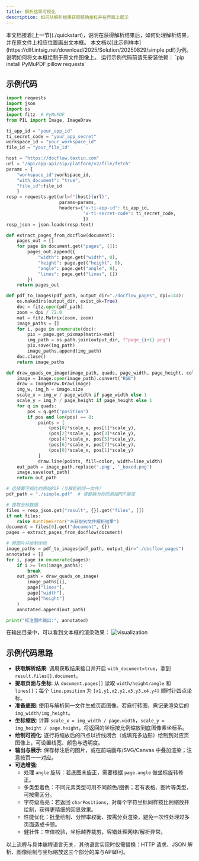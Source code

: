```yaml
---
title: 解析结果可视化
description: 如何从解析结果获取精确坐标并在界面上展示
---
```


<Tip>
本文档接着[上一节](./quickstart)，说明在获得解析结果后，如何处理解析结果，并在原文件上相应位置画出文本框。
</Tip>
<Tip>
本文档以[此示例样本](https://dllf.intsig.net/download/2025/Solution/20250829/simple.pdf)为例。说明如何将文本框绘制于原文件图像上。
</Tip>

<Tip>
运行示例代码前请先安装依赖：
`pip install PyMuPDF pillow requests`
</Tip>

## 示例代码

<CodeGroup>

```python Python icon=python expandable lines
import requests
import json
import os
import fitz  # PyMuPDF
from PIL import Image, ImageDraw

ti_app_id = "your_app_id"
ti_secret_code = "your_app_secret"
workspace_id = "your_workspace_id"
file_id = "your_file_id"

host = "https://docflow.textin.com"
url = "/api/app-api/sip/platform/v2/file/fetch"
params = {
    "workspace_id":workspace_id, 
    "with_document": "true", 
    "file_id":file_id
    }
resp = requests.get(url=f"{host}{url}", 
                    params=params,
                    headers={"x-ti-app-id": ti_app_id,
                             "x-ti-secret-code": ti_secret_code,
                             })
resp_json = json.loads(resp.text)

def extract_pages_from_docflow(document):
    pages_out = []
    for page in document.get("pages", []):
        pages_out.append({
            "width": page.get("width", 0),
            "height": page.get("height", 0),
            "angle": page.get("angle", 0),
            "lines": page.get("lines", [])
        })
    return pages_out

def pdf_to_images(pdf_path, output_dir="./docflow_pages", dpi=144):
    os.makedirs(output_dir, exist_ok=True)
    doc = fitz.open(pdf_path)
    zoom = dpi / 72.0
    mat = fitz.Matrix(zoom, zoom)
    image_paths = []
    for i, page in enumerate(doc):
        pix = page.get_pixmap(matrix=mat)
        img_path = os.path.join(output_dir, f"page_{i+1}.png")
        pix.save(img_path)
        image_paths.append(img_path)
    doc.close()
    return image_paths

def draw_quads_on_image(image_path, quads, page_width, page_height, color=(26,102,255), line_width=2):
    image = Image.open(image_path).convert("RGB")
    draw = ImageDraw.Draw(image)
    img_w, img_h = image.size
    scale_x = img_w / page_width if page_width else 1
    scale_y = img_h / page_height if page_height else 1
    for q in quads:
        pos = q.get("position")
        if pos and len(pos) == 8:
            points = [
                (pos[0]*scale_x, pos[1]*scale_y),
                (pos[2]*scale_x, pos[3]*scale_y),
                (pos[4]*scale_x, pos[5]*scale_y),
                (pos[6]*scale_x, pos[7]*scale_y),
                (pos[0]*scale_x, pos[1]*scale_y)
            ]
            draw.line(points, fill=color, width=line_width)
    out_path = image_path.replace('.png', '_boxed.png')
    image.save(out_path)
    return out_path

# 选择要可视化的原始PDF（与解析的同一文件）
pdf_path = "./simple.pdf"  # 请替换为你的原始PDF路径

# 提取坐标数据
files = resp_json.get("result", {}).get("files", [])
if not files:
    raise RuntimeError("未获取到文件解析结果")
document = files[0].get("document", {})
pages = extract_pages_from_docflow(document)

# 转图片并绘制坐标
image_paths = pdf_to_images(pdf_path, output_dir="./docflow_pages")
annotated = []
for i, page in enumerate(pages):
    if i >= len(image_paths):
        break
    out_path = draw_quads_on_image(
        image_paths[i],
        page["lines"],
        page["width"],
        page["height"]
    )
    annotated.append(out_path)

print("标注图片输出:", annotated)
```
</CodeGroup>

在输出目录中，可以看到文本框的渲染效果：
![visualization](../images/page_1_boxed.png)

## 示例代码思路
 
- **获取解析结果**: 调用获取结果接口并开启 `with_document=true`，拿到 `result.files[].document`。
- **提取页面与坐标**: 从 `document.pages[]` 读取 `width/height/angle` 和 `lines[]`；每个 `line.position` 为 `[x1,y1,x2,y2,x3,y3,x4,y4]` 顺时针四点坐标。
- **准备底图**: 使用与解析同一文件生成页面图像。若自行转图，需记录渲染后的 `img_width/img_height`。
- **坐标缩放**: 计算 `scale_x = img_width / page.width`，`scale_y = img_height / page.height`，将返回的坐标按比例缩放到底图像素坐标系。
- **绘制可视化**: 逐行将缩放后的四点以折线闭合（或填充多边形）绘制到对应页图像上，可设置线宽、颜色与透明度。
- **输出与展示**: 保存标注后的图片，或在前端画布/SVG/Canvas 中叠加渲染；注意按页一一对应。
- **可选增强**:
  - 处理 `angle` 旋转：若底图未旋正，需要根据 `page.angle` 做坐标旋转修正。
  - 多类型着色：不同元素类型可用不同颜色/图例；若有表格、图片等类型，可按需区分。
  - 字符级高亮：若返回 `charPositions`，对每个字符坐标同样按比例缩放并绘制，获得更精细的回显效果。
  - 性能优化：批量绘制、分辨率权衡、按需分页渲染，避免一次性处理过多页面造成卡顿。
  - 健壮性：空值校验，坐标越界裁剪，容错处理网络/解析异常。

以上流程与具体编程语言无关，其他语言实现时仅需替换：HTTP 请求、JSON 解析、图像绘制与坐标缩放这三个部分的库与API即可。